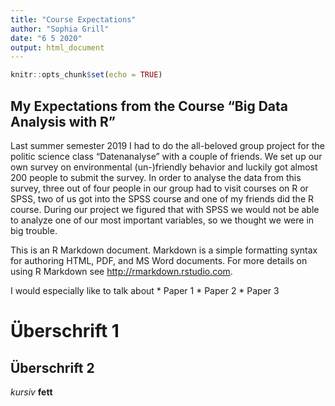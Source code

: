 ```yaml
---
title: "Course Expectations"
author: "Sophia Grill"
date: "6 5 2020"
output: html_document
---
```


```r
knitr::opts_chunk$set(echo = TRUE)
```

## My Expectations from the Course "Big Data Analysis with R"


Last summer semester 2019 I had to do the all-beloved group project for the politic science class "Datenanalyse" with a couple of friends. We set up our own survey on environmental (un-)friendly behavior and luckily got almost 200 people to submit the survey. In order to analyse the data from this survey, three out of four people in our group had to visit courses on R or SPSS, two of us got into the SPSS course and one of my friends did the R course. During our project we figured that with SPSS we would not be able to analyze one of our most important variables, so we thought we were in big trouble. 

This is an R Markdown document. Markdown is a simple formatting syntax for authoring HTML, PDF, and MS Word documents. For more details on using R Markdown see <http://rmarkdown.rstudio.com>.

I would especially like to talk about 
* Paper 1
* Paper 2
* Paper 3

# Überschrift 1
## Überschrift 2

*kursiv* **fett**



